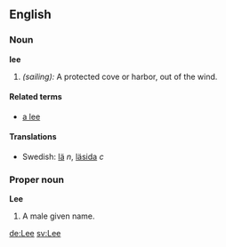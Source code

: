 ==English==

===Noun===
'''lee'''
#''(sailing):'' A protected cove or harbor, out of the wind.

====Related terms====
*[[a lee]]

====Translations====
*Swedish: [[lä]] ''n'', [[läsida]] ''c''

===Proper noun===
'''Lee'''
#A male given name.

[[de:Lee]]
[[sv:Lee]]